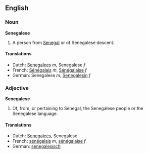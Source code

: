 ==English==
===Noun===
'''Senegalese'''

#A person from [[Senegal]] or of Senegalese descent.

====Translations====
*Dutch: [[Senegalees]] ''m'', Senegalese ''f''
*French: [[Sénégalais]] ''m'', [[Sénégalaise]] ''f''
*German: Senegalese ''m'', [[Senegalesin]] ''f''

===Adjective===
'''Senegalese'''

#Of, from, or pertaining to Senegal, the Senegalese people or the Senegalese language.

====Translations====
*Dutch: [[Senegalees]], Senegalese
*French: [[sénégalais]] ''m'', [[sénégalaise]] ''f''
*German: [[senegalesisch]]
